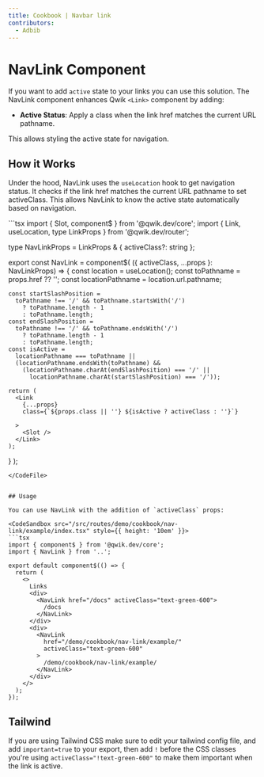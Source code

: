```yaml
---
title: Cookbook | Navbar link
contributors:
  - Adbib
---
```



# NavLink Component

If you want to add `active` state to your links you can use this solution.
The NavLink component enhances Qwik `<Link>` component by adding:

- **Active Status**: Apply a class when the link href matches the current URL pathname.

This allows styling the active state for navigation.

## How it Works 

Under the hood, NavLink uses the `useLocation` hook to get navigation status.
It checks if the link href matches the current URL pathname to set activeClass. 
This allows NavLink to know the active state automatically based on navigation.

<CodeFile src="/src/routes/demo/cookbook/nav-link/index.tsx">
```tsx
import { Slot, component$ } from '@qwik.dev/core';
import { Link, useLocation, type LinkProps } from '@qwik.dev/router';

type NavLinkProps = LinkProps & { activeClass?: string };

export const NavLink = component$(
  ({ activeClass, ...props }: NavLinkProps) => {
    const location = useLocation();
    const toPathname = props.href ?? '';
    const locationPathname = location.url.pathname;

    const startSlashPosition =
      toPathname !== '/' && toPathname.startsWith('/')
        ? toPathname.length - 1
        : toPathname.length;
    const endSlashPosition =
      toPathname !== '/' && toPathname.endsWith('/')
        ? toPathname.length - 1
        : toPathname.length;
    const isActive =
      locationPathname === toPathname ||
      (locationPathname.endsWith(toPathname) &&
        (locationPathname.charAt(endSlashPosition) === '/' ||
          locationPathname.charAt(startSlashPosition) === '/'));

    return (
      <Link
        {...props}
        class={`${props.class || ''} ${isActive ? activeClass : ''}`}
        
      >
        <Slot />
      </Link>
    );
  }
);
```
</CodeFile>


## Usage

You can use NavLink with the addition of `activeClass` props:

<CodeSandbox src="/src/routes/demo/cookbook/nav-link/example/index.tsx" style={{ height: '10em' }}>
```tsx
import { component$ } from '@qwik.dev/core';
import { NavLink } from '..';

export default component$(() => {
  return (
    <>
      Links
      <div>
        <NavLink href="/docs" activeClass="text-green-600">
          /docs
        </NavLink>
      </div>
      <div>
        <NavLink
          href="/demo/cookbook/nav-link/example/"
          activeClass="text-green-600"
        >
          /demo/cookbook/nav-link/example/
        </NavLink>
      </div>
    </>
  );
});
```
</CodeSandbox>

## Tailwind 
If you are using Tailwind CSS make sure to edit your tailwind config file, and add `important=true` to your export, then add `!` before the CSS classes you're using `activeClass="!text-green-600"` to make them important when the link is active.

